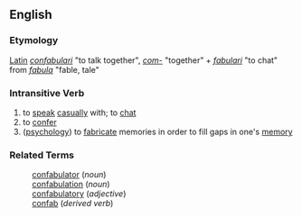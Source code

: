 ==English==
=== Etymology ===
[[Latin]] ''[[confabulari]]'' "to talk together", ''[[com-]]'' "together" + ''[[fabulari]]'' "to chat" from ''[[fabula]]'' "fable, tale"

=== Intransitive Verb ===
# to [[speak]] [[casual]]ly with; to [[chat]]
# to [[confer]]
# ([[psychology]]) to [[fabricate]] memories in order to fill gaps in one's [[memory]]

=== Related Terms ===
:[[confabulator]] (''noun'')
:[[confabulation]] (''noun'')
:[[confabulatory]] (''adjective'')
:[[confab]] (''derived verb'')